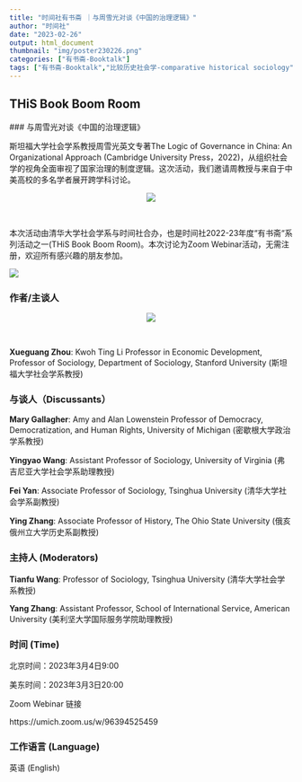 ```yaml
---
title: "时间社有书斋 ｜与周雪光对谈《中国的治理逻辑》"
author: "时间社"
date: "2023-02-26"
output: html_document
thumbnail: "img/poster230226.png"
categories: ["有书斋-Booktalk"]
tags: ["有书斋-Booktalk","比较历史社会学-comparative historical sociology"]
---
```


## THiS Book Boom Room

​### 与周雪光对谈《中国的治理逻辑》



斯坦福大学社会学系教授周雪光英文专著The Logic of Governance in China: An Organizational Approach (Cambridge University Press，2022)，从组织社会学的视角全面审视了国家治理的制度逻辑。这次活动，我们邀请周教授与来自于中美高校的多名学者展开跨学科讨论。

<center>
![](/img/LGC.png)
</center>
<br>

本次活动由清华大学社会学系与时间社合办，也是时间社2022-23年度“有书斋“系列活动之一(THiS Book Boom Room)。本次讨论为Zoom Webinar活动，无需注册，欢迎所有感兴趣的朋友参加。



![](/img/logo1.png)


### 作者/主谈人

<center>
![](/img/zhouxueguang.png)
</center>
<br>

**Xueguang Zhou**: Kwoh Ting Li Professor in Economic Development, Professor of Sociology, Department of Sociology, Stanford University (斯坦福大学社会学系教授)


### 与谈人（Discussants）

**Mary Gallagher**: Amy and Alan Lowenstein Professor of Democracy, Democratization, and Human Rights, University of Michigan (密歇根大学政治学系教授)

**Yingyao Wang**: Assistant Professor of Sociology, University of Virginia (弗吉尼亚大学社会学系助理教授)

**Fei Yan**: Associate Professor of Sociology, Tsinghua University (清华大学社会学系副教授)

**Ying Zhang**: Associate Professor of History, The Ohio State University (俄亥俄州立大学历史系副教授)

### 主持人 (Moderators)

**Tianfu Wang**: Professor of Sociology, Tsinghua University (清华大学社会学系教授)

**Yang Zhang**: Assistant Professor, School of International Service, American University (美利坚大学国际服务学院助理教授)

### 时间 (Time)

北京时间：2023年3月4日9:00

美东时间：2023年3月3日20:00

Zoom Webinar 链接

https://umich.zoom.us/w/96394525459

### 工作语言 (Language)

英语 (English)


